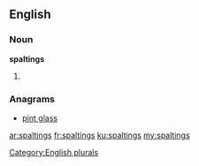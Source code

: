 ==English==

===Noun===
'''spaltings'''

# {{plural of|spalting}}

===Anagrams===
* [[pint glass#English|pint glass]]

[[Category:English plurals]]

[[ar:spaltings]]
[[fr:spaltings]]
[[ku:spaltings]]
[[my:spaltings]]